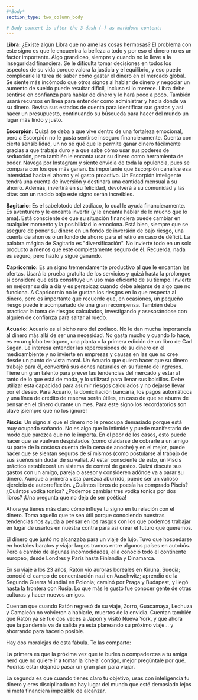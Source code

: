 ```yaml
---
#*Body*
section_type: two_column_body

# Body content is after the 3-dash (—) as markdown content:
---
```

**Libra:** ¿Existe algún Libra que no ame las cosas hermosas? El problema con este signo es que le encuentra la belleza a todo y por eso el dinero no es un factor importante. Algo grandioso, siempre y cuando no lo lleve a la inseguridad financiera. Se le dificulta tomar decisiones en todos los aspectos de su vida porque valora la justicia y el equilibrio, y eso puede complicarle la tarea de saber cómo gastar el dinero en el mercado global. Se siente más incómodo que otros signos al hablar de dinero y negociar un aumento de sueldo puede resultar difícil, incluso si lo merece. Libra debe sentirse en confianza para hablar de dinero y lo hará poco a poco. También usará recursos en línea para entender cómo administrar y hacia dónde va su dinero. Revisa sus estados de cuenta para identificar sus gastos y así hacer un presupuesto, continuando su búsqueda para hacer del mundo un lugar más lindo y justo.

**Escorpión:** Quizá se deba a que vive dentro de una fortaleza emocional, pero a Escorpión no le gusta sentirse inseguro financieramente. Cuenta con cierta sensibilidad, un no sé qué que le permite ganar dinero fácilmente gracias a que trabaja duro y a que sabe cómo usar sus poderes de seducción, pero también le encanta usar su dinero como herramienta de poder. Navega por Instagram y siente envidia de toda la opulencia, pues se compara con los que más ganan. Es importante que Escorpión canalice esa intensidad hacia el ahorro y el gasto proactivo. Un Escorpión inteligente tendrá una cuenta de inversión y destinará una cantidad mensual a su ahorro. Además, invertirá en su felicidad, devolverá a su comunidad y las citas con un nacido bajo este signo serán increíbles.

**Sagitario:** Es el sabelotodo del zodiaco, lo cual le ayuda financieramente. Es aventurero y le encanta invertir (y le encanta hablar de lo mucho que lo ama). Está consciente de que su situación financiera puede cambiar en cualquier momento y la posibilidad lo emociona. Está bien, siempre que se asegure de poner su dinero en un fondo de inversión de bajo riesgo, una cuenta de ahorros o un fondo de ahorro para el retiro en caso de déficit. La palabra mágica de Sagitario es "diversificación". No invierte todo en un solo producto a menos que esté completamente seguro de él. Recuerda, nada es seguro, pero hazlo y sigue ganando.

**Capricornio:** Es un signo tremendamente productivo al que le encantan las ofertas. Usará la prueba gratuita de los servicios y quizá hasta la prolongue si considera que esta constituye un uso más eficiente de su tiempo. Invierte en mejorar su día a día y es perspicaz cuando debe alejarse de algo que no funciona. A Capricornio no le gustan los riesgos en lo que respecta al dinero, pero es importante que recuerde que, en ocasiones, un pequeño riesgo puede ir acompañado de una gran recompensa. También debe practicar la toma de riesgos calculados, investigando y asesorándose con alguien de confianza para saltar al ruedo.

**Acuario:** Acuario es el bicho raro del zodiaco. No le dan mucha importancia al dinero más allá de ser una necesidad. No gasta mucho y cuando lo hace, es en un globo terráqueo, una planta o la primera edición de un libro de Carl Sagan. Le interesa entender las repercusiones de su dinero en el medioambiente y no invierte en empresas y causas en las que no cree desde un punto de vista moral. Un Acuario que quiera hacer que su dinero trabaje para él, convertirá sus dones naturales en su fuente de ingresos. Tiene un gran talento para prever las tendencias del mercado y estar al tanto de lo que está de moda, y lo utilizará para llenar sus bolsillos. Debe utilizar esta capacidad para asumir riesgos calculados y no dejarse llevar por el deseo. Para Acuario, la domiciliación bancaria, los pagos automáticos y una línea de crédito de reserva serán útiles, en caso de que se aburra de pensar en el dinero durante un mes. Para este signo los recordatorios son clave ¡siempre que no los ignore!

**Piscis:** Un signo al que el dinero no le preocupa demasiado porque está muy ocupado soñando. No es algo que lo intimide y puede manifestarlo de modo que parezca que no le importa. En el peor de los casos, esto puede hacer que se vuelvan despistados (como olvidarse de cobrarle a un amigo su parte de la costosa cuenta de la cena de anoche) y en el mejor, puede hacer que se sientan seguros de sí mismos (como postularse al trabajo de sus sueños sin dudar de su valía). Al estar consciente de esto, un Piscis práctico establecerá un sistema de control de gastos. Quizá discuta sus gastos con un amigo, pareja o asesor y consideren adónde va a parar su dinero. Aunque a primera vista parezca aburrido, puede ser un valioso ejercicio de autorreflexión. ¿Cuántos libros de poesía ha comprado Piscis? ¿Cuántos vodka tonics? ¿Podemos cambiar tres vodka tonics por dos libros? ¡Una pregunta que no deja de ser poética!

Ahora ya tienes más claro cómo influye tu signo en tu relación con el dinero. Toma aquello que te sea útil porque conociendo nuestras tendencias nos ayuda a pensar en los rasgos con los que podemos trabajar en lugar de usarlos en nuestra contra para así crear el futuro que queremos.

El dinero que juntó no alcanzaba para un viaje de lujo. Tuvo que hospedarse en hostales baratos y viajar largos tramos entre algunos países en autobús. Pero a cambio de algunas incomodidades, ella conoció todo el continente europeo, desde Londres y París hasta Finlandia y Dinamarca.

En su viaje a los 23 años, Ratón vio auroras boreales en Kiruna, Suecia;  conoció el campo de concentración nazi en Auschwitz; aprendió de la Segunda Guerra Mundial en Polonia; caminó por Praga y Budapest, y llegó hasta la frontera con Rusia. Lo que más le gustó fue conocer gente de otras culturas y hacer nuevos amigos.

Cuentan que cuando Ratón regresó de su viaje, Zorro, Guacamaya, Lechuza y Camaleón no volvieron a hablarle, muertos de la envidia. Cuentan también que Ratón ya se fue dos veces a Japón y visitó Nueva York, y que ahora que la pandemia va de salida ya está planeando su próximo viaje… y ahorrando para hacerlo posible.

Hay dos moralejas de esta fábula. Te las comparto:

La primera es que la próxima vez que te burles o compadezcas a tu amiga nerd que no quiere ir a tomar la ‘chela’ contigo, mejor pregúntale por qué. Podrías estar dejando pasar un gran plan para viajar.

La segunda es que cuando tienes claro tu objetivo, usas con inteligencia tu dinero y eres disciplinado no hay lugar del mundo que esté demasiado lejos ni meta financiera imposible de alcanzar.
